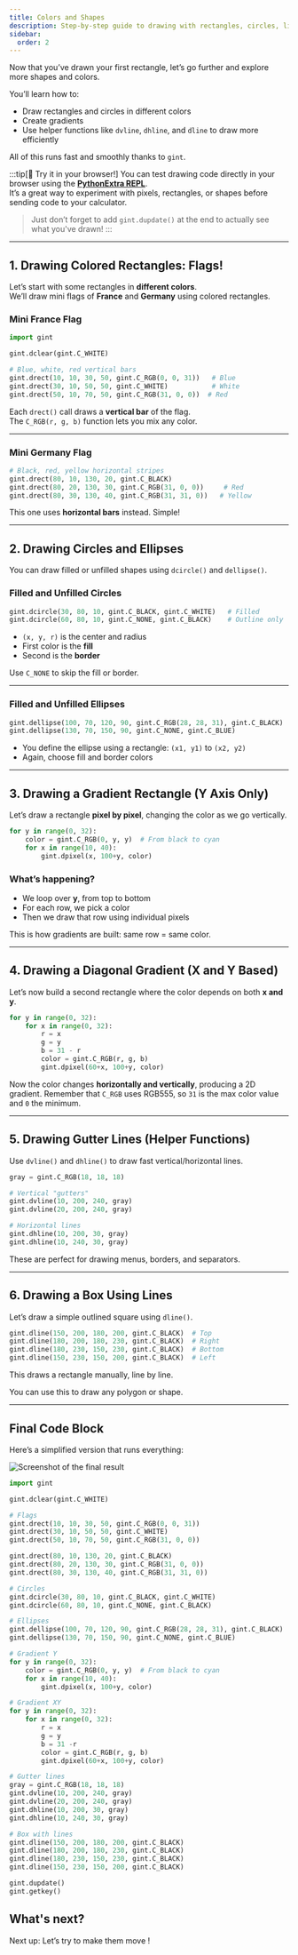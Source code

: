 ```yaml
---
title: Colors and Shapes
description: Step-by-step guide to drawing with rectangles, circles, lines, and gradients using PythonExtra.
sidebar:
  order: 2
---
```




Now that you’ve drawn your first rectangle, let’s go further and explore more shapes and colors.

You’ll learn how to:
- Draw rectangles and circles in different colors
- Create gradients
- Use helper functions like `dvline`, `dhline`, and `dline` to draw more efficiently

All of this runs fast and smoothly thanks to `gint`.


:::tip[🧪 Try it in your browser!]
You can test drawing code directly in your browser using the [**PythonExtra REPL**](https://therainbowphoenix.github.io/python-extra-repl/).  
It’s a great way to experiment with pixels, rectangles, or shapes before sending code to your calculator.

> Just don’t forget to add `gint.dupdate()` at the end to actually see what you've drawn!
:::

---

## 1. Drawing Colored Rectangles: Flags!

Let’s start with some rectangles in **different colors**.  
We’ll draw mini flags of **France** and **Germany** using colored rectangles.

### Mini France Flag

```py
import gint

gint.dclear(gint.C_WHITE)

# Blue, white, red vertical bars
gint.drect(10, 10, 30, 50, gint.C_RGB(0, 0, 31))   # Blue
gint.drect(30, 10, 50, 50, gint.C_WHITE)           # White
gint.drect(50, 10, 70, 50, gint.C_RGB(31, 0, 0))  # Red
```

Each `drect()` call draws a **vertical bar** of the flag.  
The `C_RGB(r, g, b)` function lets you mix any color.

---

### Mini Germany Flag

```py
# Black, red, yellow horizontal stripes
gint.drect(80, 10, 130, 20, gint.C_BLACK)
gint.drect(80, 20, 130, 30, gint.C_RGB(31, 0, 0))     # Red
gint.drect(80, 30, 130, 40, gint.C_RGB(31, 31, 0))   # Yellow
```

This one uses **horizontal bars** instead. Simple!

---

## 2. Drawing Circles and Ellipses

You can draw filled or unfilled shapes using `dcircle()` and `dellipse()`.

### Filled and Unfilled Circles

```py
gint.dcircle(30, 80, 10, gint.C_BLACK, gint.C_WHITE)   # Filled
gint.dcircle(60, 80, 10, gint.C_NONE, gint.C_BLACK)    # Outline only
```

- `(x, y, r)` is the center and radius
- First color is the **fill**
- Second is the **border**

Use `C_NONE` to skip the fill or border.

---

### Filled and Unfilled Ellipses

```py
gint.dellipse(100, 70, 120, 90, gint.C_RGB(28, 28, 31), gint.C_BLACK)
gint.dellipse(130, 70, 150, 90, gint.C_NONE, gint.C_BLUE)
```

- You define the ellipse using a rectangle: `(x1, y1)` to `(x2, y2)`
- Again, choose fill and border colors

---

## 3. Drawing a Gradient Rectangle (Y Axis Only)

Let’s draw a rectangle **pixel by pixel**, changing the color as we go vertically.

```py
for y in range(0, 32):
    color = gint.C_RGB(0, y, y)  # From black to cyan
    for x in range(10, 40):
        gint.dpixel(x, 100+y, color)
```

### What’s happening?

- We loop over **y**, from top to bottom
- For each row, we pick a color
- Then we draw that row using individual pixels

This is how gradients are built: same row = same color.

---

## 4. Drawing a Diagonal Gradient (X and Y Based)

Let’s now build a second rectangle where the color depends on both **x and y**.

```py
for y in range(0, 32):
    for x in range(0, 32):
        r = x
        g = y
        b = 31 - r
        color = gint.C_RGB(r, g, b)
        gint.dpixel(60+x, 100+y, color)
```

Now the color changes **horizontally and vertically**, producing a 2D gradient. Remember that `C_RGB` uses RGB555, so `31` is the max color value and `0` the minimum.

---

## 5. Drawing Gutter Lines (Helper Functions)

Use `dvline()` and `dhline()` to draw fast vertical/horizontal lines.

```py
gray = gint.C_RGB(18, 18, 18)

# Vertical "gutters"
gint.dvline(10, 200, 240, gray)
gint.dvline(20, 200, 240, gray)

# Horizontal lines
gint.dhline(10, 200, 30, gray)
gint.dhline(10, 240, 30, gray)
```

These are perfect for drawing menus, borders, and separators.

---

## 6. Drawing a Box Using Lines

Let’s draw a simple outlined square using `dline()`.

```py
gint.dline(150, 200, 180, 200, gint.C_BLACK)  # Top
gint.dline(180, 200, 180, 230, gint.C_BLACK)  # Right
gint.dline(180, 230, 150, 230, gint.C_BLACK)  # Bottom
gint.dline(150, 230, 150, 200, gint.C_BLACK)  # Left
```

This draws a rectangle manually, line by line.

You can use this to draw any polygon or shape.

---

## Final Code Block

Here’s a simplified version that runs everything:

![Screenshot of the final result](/wiki/img/python/examples/color-shapes.png)

```py
import gint

gint.dclear(gint.C_WHITE)

# Flags
gint.drect(10, 10, 30, 50, gint.C_RGB(0, 0, 31))
gint.drect(30, 10, 50, 50, gint.C_WHITE)
gint.drect(50, 10, 70, 50, gint.C_RGB(31, 0, 0))

gint.drect(80, 10, 130, 20, gint.C_BLACK)
gint.drect(80, 20, 130, 30, gint.C_RGB(31, 0, 0))
gint.drect(80, 30, 130, 40, gint.C_RGB(31, 31, 0))

# Circles
gint.dcircle(30, 80, 10, gint.C_BLACK, gint.C_WHITE)
gint.dcircle(60, 80, 10, gint.C_NONE, gint.C_BLACK)

# Ellipses
gint.dellipse(100, 70, 120, 90, gint.C_RGB(28, 28, 31), gint.C_BLACK)
gint.dellipse(130, 70, 150, 90, gint.C_NONE, gint.C_BLUE)

# Gradient Y
for y in range(0, 32):
    color = gint.C_RGB(0, y, y)  # From black to cyan
    for x in range(10, 40):
        gint.dpixel(x, 100+y, color)

# Gradient XY
for y in range(0, 32):
    for x in range(0, 32):
        r = x
        g = y
        b = 31 -r
        color = gint.C_RGB(r, g, b)
        gint.dpixel(60+x, 100+y, color)

# Gutter lines
gray = gint.C_RGB(18, 18, 18)
gint.dvline(10, 200, 240, gray)
gint.dvline(20, 200, 240, gray)
gint.dhline(10, 200, 30, gray)
gint.dhline(10, 240, 30, gray)

# Box with lines
gint.dline(150, 200, 180, 200, gint.C_BLACK)
gint.dline(180, 200, 180, 230, gint.C_BLACK)
gint.dline(180, 230, 150, 230, gint.C_BLACK)
gint.dline(150, 230, 150, 200, gint.C_BLACK)

gint.dupdate()
gint.getkey()
```

## What's next?

Next up: Let’s try to make them move !

<LinkCard
  title="🎮 Moving a Rectangle"
  href="/wiki/python/examples/input/"
  description="Move shapes around with key input"
/>
